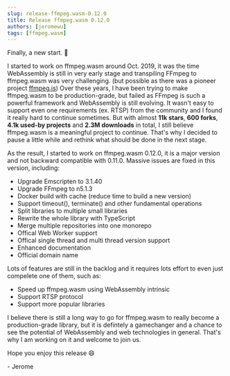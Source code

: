 ```yaml
---
slug: release-ffmpeg.wasm-0.12.0
title: Release ffmpeg.wasm 0.12.0
authors: [jeromewu]
tags: [ffmpeg.wasm]
---
```


Finally, a new start. :tada:

<!--truncate-->

I started to work on ffmpeg.wasm around Oct. 2019, it was the time
WebAssembly is still in very early stage and transpiling FFmpeg to ffmpeg.wasm
was very challenging. (but possible as there was a pioneer project
[ffmpeg.js](https://github.com/Kagami/ffmpeg.js/)) Over these years, I
have been trying to make ffmpeg.wasm to be production-grade, but failed
as FFmpeg is such a powerful framework and WebAssembly is still evolving.
It wasn't easy to support even one requirements (ex. RTSP) from the community
and I found it really hard to continue sometimes. But with almost **11k stars**,
**600 forks**, **4.1k used-by projects** and **2.3M downloads** in total,
I still believe ffmpeg.wasm is a meaningful project to continue.
That's why I decided to pause a little while and rethink what
should be done in the next stage.

As the result, I started to work on ffmpeg.wasm 0.12.0, it is a major version and
not backward compatible with 0.11.0. Massive issues are fixed in this version,
including:

- Upgrade Emscripten to 3.1.40
- Upgrade FFmpeg to n5.1.3
- Docker build with cache (reduce time to build a new version)
- Support timeout(), terminate() and other fundamental operations
- Split libraries to multiple small libraries
- Rewrite the whole library with TypeScript
- Merge multiple repositories into one monorepo
- Offical Web Worker support
- Offical single thread and multi thread version support
- Enhanced documentation
- Official domain name

Lots of features are still in the backlog and it requires lots effort to
even just compelete one of them, such as:

- Speed up ffmpeg.wasm using WebAssembly intrinsic
- Support RTSP protocol
- Support more popular libraries

I believe there is still a long way to go for ffmpeg.wasm to really become
a production-grade library, but it is defintely a gamechanger and a chance
to see the potential of WebAssembly and web technologies in general. That's
why I am working on it and welcome to join us.

Hope you enjoy this release :smile:

\- Jerome
